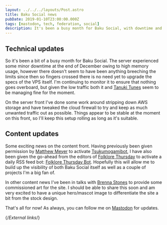 ```yaml
---
layout: ../../../layouts/Post.astro
title: Baku Social news
pubDate: 2019-01-10T23:00:00.000Z
tags: [mastodon, tech, federation, social]
description: It's been a busy month for Baku Social, with downtime and upgrades going on all at once.
---
```


## Technical updates

So it's been a bit of a busy month for Baku Social. The server experienced some minor downtime at the end of December owing to high memory usage, however there doesn't seem to have been anything breeching the limits since then so fingers crossed there is no need yet to upgrade the specs of the VPS itself. I'm continuing to monitor it to ensure that nothing goes overboard, but given the low traffic both it and [Tanuki Tunes][tanukitunes] seem to be managing fine for the moment.

On the server front I've done some work around stripping down AWS storage and have tweaked the cloud firewall to try and keep as much unwanted traffic out as possible. Things appear to be stable at the moment on this front, so I'll keep this setup rolling as long as it's suitable.

## Content updates

Some exciting news on the content front. Having previously been given permission by [Matthew Meyer][yokai] to activate [Tsukumogamibot][tsukumogami], I have also been given the go-ahead from the editors of [Folklore Thursday][folklorethursday] to activate a daily RSS feed bot: [Folklore Thursday Bot][folklorethursdaybot]. Hopefully this will allow me to build up the visibility of both Baku Social itself as well as a couple of projects I'm a big fan of.

In other content news I've been in talks with [Brenna Stones][brennastones] to provide some commissioned art for the site. I should be able to share this soon and am very excited to have a unique hero/mascot image to differentiate the site a bit from the stock design.

That's all for now! As always, you can follow me on [Mastodon][mastodon] for updates.

{/*External links*/}

[brennastones]: https://brennastones.com
[folklorethursday]: https://folklorethursday.com
[folklorethursdaybot]: https://github.com/Sporiff/folklorethursdaybot
[mastodon]: https://mastodon.technology/@cda
[tanukitunes]: https://tanukitunes.com/about
[tsukumogami]: https://github.com/Sporiff/tsukumogami
[yokai]: https://yokai.com
